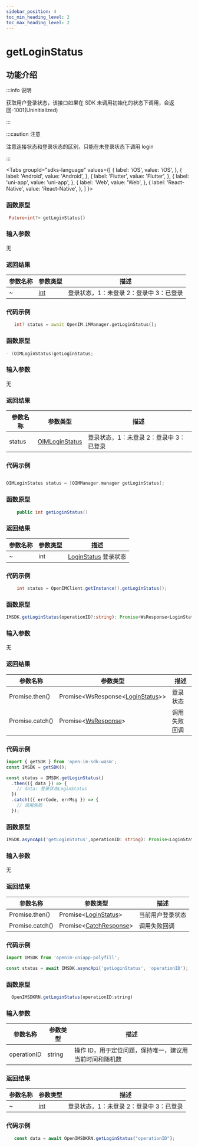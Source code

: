 ```yaml
---
sidebar_position: 4
toc_min_heading_level: 2
toc_max_heading_level: 2
---
```


# getLoginStatus

## 功能介绍

:::info 说明

获取用户登录状态，该接口如果在 SDK 未调用初始化的状态下调用，会返回-1001(Uninitialized)

:::

:::caution 注意

注意连接状态和登录状态的区别，只能在未登录状态下调用 login

:::

<Tabs
groupId="sdks-language"
values={[
{ label: 'iOS', value: 'iOS', },
{ label: 'Android', value: 'Android', },
{ label: 'Flutter', value: 'Flutter', },
{ label: 'uni-app', value: 'uni-app', },
{ label: 'Web', value: 'Web', },
{ label: 'React-Native', value: 'React-Native', },
]
}>

<TabItem value="Flutter">

### 函数原型

```dart showLineNumbers
 Future<int?> getLoginStatus()
```

### 输入参数

无

### 返回结果

| 参数名称 | 参数类型 | 描述                                    |
| -------- | -------- | --------------------------------------- |
| ~        | [int](docs/sdks/enum/loginStatus.mdx)     | 登录状态，1：未登录 2：登录中 3：已登录 |

### 代码示例

```dart showLineNumbers
   int? status = await OpenIM.iMManager.getLoginStatus();
```

</TabItem>

<TabItem value="iOS">

### 函数原型

```swift showLineNumbers
- (OIMLoginStatus)getLoginStatus;
```

### 输入参数

无

### 返回结果

| 参数名称  | 参数类型 | 描述                                    |
| --------- | -------- | --------------------------------------- |
| status | [OIMLoginStatus](docs/sdks/enum/loginStatus.mdx)   | 登录状态，1：未登录 2：登录中 3：已登录 |

### 代码示例

```swift showLineNumbers

OIMLoginStatus status = [OIMManager.manager getLoginStatus];

```

</TabItem>

<TabItem value="Android">

### 函数原型

```java showLineNumbers
    public int getLoginStatus()
```

### 返回结果

| 参数名称 | 参数类型 | 描述                                    |
| -------- | -------- | --------------------------------------- |
| ~        | int      | [LoginStatus](docs/sdks/enum/loginStatus.mdx) 登录状态 |

### 代码示例

```java showLineNumbers
    int status = OpenIMClient.getInstance().getLoginStatus();
```

</TabItem>

<TabItem value="Web">

### 函数原型

```ts showLineNumbers
IMSDK.getLoginStatus(operationID?:string): Promise<WsResponse<LoginStatus>>;
```

### 输入参数

无

### 返回结果

| 参数名称        | 参数类型                                                            | 描述         |
| --------------- | ------------------------------------------------------------------- | ------------ |
| Promise.then()  | Promise<WsResponse<[LoginStatus](docs/sdks/enum/loginStatus.mdx)>\> | 登录状态     |
| Promise.catch() | Promise<[WsResponse](docs/sdks/class/response.mdx)\>                | 调用失败回调 |

### 代码示例

```js showLineNumbers
import { getSDK } from 'open-im-sdk-wasm';
const IMSDK = getSDK();

const status = IMSDK.getLoginStatus()
  .then(({ data }) => {
    // data: 登录状态LoginStatus
  })
  .catch(({ errCode, errMsg }) => {
    // 调用失败
  });
```

</TabItem>

<TabItem value="uni-app">

### 函数原型

```ts showLineNumbers
IMSDK.asyncApi('getLoginStatus',operationID: string): Promise<LoginStatus>;
```

### 输入参数

无

### 返回结果

| 参数名称        | 参数类型                                                | 描述             |
| --------------- | ------------------------------------------------------- | ---------------- |
| Promise.then()  | Promise<[LoginStatus](docs/sdks/enum/loginStatus.mdx)\> | 当前用户登录状态 |
| Promise.catch() | Promise<[CatchResponse](docs/sdks/class/response.mdx)\> | 调用失败回调     |

### 代码示例

```js showLineNumbers
import IMSDK from 'openim-uniapp-polyfill';

const status = await IMSDK.asyncApi('getLoginStatus', 'operationID');
```

</TabItem>

<TabItem value="Rect-Native">

### 函数原型

```js showLineNumbers
  OpenIMSDKRN.getLoginStatus(operationID:string)
```

### 输入参数

| 参数名称 | 参数类型 | 描述                                    |
| -------- | -------- | --------------------------------------- |
| operationID        | string     | 操作 ID，用于定位问题，保持唯一，建议用当前时间和随机数 |

### 返回结果

| 参数名称 | 参数类型 | 描述                                    |
| -------- | -------- | --------------------------------------- |
| ~        | [int](docs/sdks/enum/loginStatus.mdx)     | 登录状态，1：未登录 2：登录中 3：已登录 |

### 代码示例

```js showLineNumbers
   const data = await OpenIMSDKRN.getLoginStatus("operationID");
```

</TabItem>
</Tabs>

